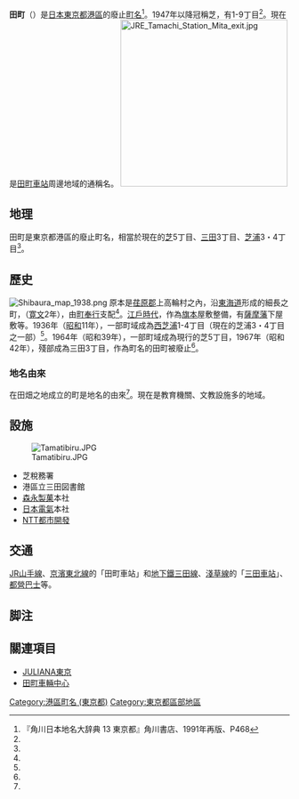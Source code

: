 '''田町'''（{{jpn|j=田町|hg=たまち|rm=Tamachi}}）是[[日本|日本]][[東京都|東京都]][[港區_(東京都)|港區]]的廢止[[町|町名]]<ref name="kado">『角川日本地名大辞典 13 東京都』角川書店、1991年再版、P468</ref>。1947年以降冠稱芝，有1-9丁目<ref name="kado" />。現在是[[田町車站_(東京都)|田町車站]]周邊地域的通稱名。
[[File:JRE_Tamachi_Station_Mita_exit.jpg|300px]]
==地理==
田町是東京都港區的廢止町名，相當於現在的[[芝|芝]]5丁目、[[三田_(東京都港區)|三田]]3丁目、[[芝浦|芝浦]]3・4丁目<ref name="kado" />。

== 歷史 ==
[[File:Shibaura_map_1938.png|thumb]]
原本是[[荏原郡|荏原郡]]上高輪村之內，沿[[東海道|東海道]]形成的細長之町，（[[寛文|寛文]]2年），由[[町奉行|町奉行]]支配<ref name="kado" />。[[江戶時代|江戶時代]]，作為[[旗本|旗本]]屋敷整備，有[[薩摩藩|薩摩藩]]下屋敷等。1936年（[[昭和|昭和]]11年），一部町域成為[[西芝浦|西芝浦]]1-4丁目（現在的芝浦3・4丁目之一部）<ref name="kado" />。1964年（昭和39年），一部町域成為現行的芝5丁目，1967年（昭和42年），殘部成為三田3丁目，作為町名的田町被廢止<ref name="kado" />。
=== 地名由來 ===
在田畑之地成立的町是地名的由來<ref name="kado" />。現在是教育機關、文教設施多的地域。

== 設施 ==
[[File:Tamatibiru.JPG|thumb]]
*芝稅務署
*港區立三田図書館
*[[森永製菓|森永製菓]]本社
*[[日本電氣|日本電氣]]本社
*[[NTT都市開發|NTT都市開發]]

== 交通 ==
[[東日本旅客鐵道|JR]][[山手線|山手線]]、[[京濱東北線|京濱東北線]]的「田町車站」和[[地下鐵|地下鐵]][[三田線_(都營地下鐵)|三田線]]、[[淺草線|淺草線]]的「[[三田車站_(東京都)|三田車站]]」、[[都營巴士|都營巴士]]等。

==脚注==
{{reflist}}
== 關連項目 ==
* [[JULIANA東京|JULIANA東京]]
* [[田町車輛中心|田町車輛中心]]

{{DEFAULTSORT:Tamachi}}
[[Category:港區町名_(東京都)|Category:港區町名 (東京都)]]
[[Category:東京都區部地區|Category:東京都區部地區]]